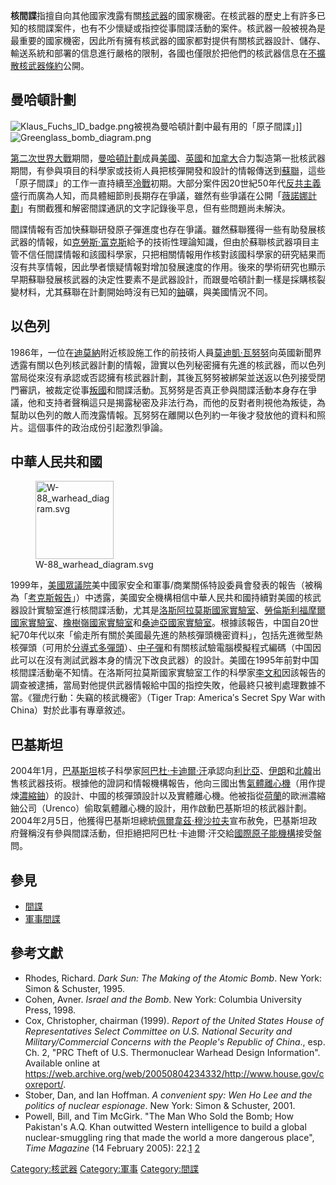 {{nuclear weapons}}
'''核間諜'''指擅自向其他國家洩露有關[[核武器|核武器]]的國家機密。在核武器的歷史上有許多已知的核間諜案件，也有不少懷疑或指控從事間諜活動的案件。核武器一般被視為是最重要的國家機密，因此所有擁有核武器的國家都對提供有關核武器設計、儲存、輸送系統和部署的信息進行嚴格的限制，各國也僅限於把他們的核武器信息在[[不擴散核武器條約|不擴散核武器條約]]公開。

==曼哈頓計劃==
[[Image:Klaus_Fuchs_ID_badge.png|left]]被視為曼哈頓計劃中最有用的「原子間諜」]]
[[Image:Greenglass_bomb_diagram.png|left]]

[[第二次世界大戰|第二次世界大戰]]期間，[[曼哈頓計劃|曼哈頓計劃]]成員[[美國|美國]]、[[英國|英國]]和[[加拿大|加拿大]]合力製造第一批核武器期間，有參與項目的科學家或技術人員把核彈開發和設計的情報傳送到[[蘇聯|蘇聯]]，這些「原子間諜」的工作一直持續至[[冷戰|冷戰]]初期。大部分案件因20世紀50年代[[反共主義|反共主義]]盛行而廣為人知，而具體細節則長期存在爭議，雖然有些爭議在公開「[[薇諾娜計劃|薇諾娜計劃]]」有關截獲和解密間諜通訊的文字記錄後平息，但有些問題尚未解決。

間諜情報有否加快蘇聯研發原子彈進度也存在爭議。雖然蘇聯獲得一些有助發展核武器的情報，如[[克勞斯·富克斯|克勞斯·富克斯]]給予的技術性理論知識，但由於蘇聯核武器項目主管不信任間諜情報和該國科學家，只把相關情報用作核對該國科學家的研究結果而沒有共享情報，因此學者懷疑情報對增加發展速度的作用。後來的學術研究也顯示早期蘇聯發展核武器的決定性要素不是武器設計，而跟曼哈頓計劃一樣是採購核裂變材料，尤其蘇聯在計劃開始時沒有已知的[[鈾|鈾]]礦，與美國情況不同。

==以色列==


1986年，一位在[[迪莫納|迪莫納]]附近核設施工作的前技術人員[[莫迪凱·瓦努努|莫迪凱·瓦努努]]向英國新聞界透露有關以色列核武器計劃的情報，證實以色列秘密擁有先進的核武器，而以色列當局從來沒有承認或否認擁有核武器計劃，其後瓦努努被綁架並送返以色列接受閉門審訊，被裁定從事[[叛國|叛國]]和間諜活動。瓦努努是否真正參與間諜活動本身存在爭議，他和支持者聲稱這只是揭露秘密及非法行為，而他的反對者則視他為叛徒，為幫助以色列的敵人而洩露情報。瓦努努在離開以色列約一年後才發放他的資料和照片。這個事件的政治成份引起激烈爭論。

==中華人民共和國==
[[Image:W-88_warhead_diagram.svg|125px]]

1999年，[[美國眾議院|美國眾議院]]美中國家安全和軍事/商業關係特設委員會發表的報告（被稱為「[[考克斯報告|考克斯報告]]」）中透露，美國安全機構相信中華人民共和國持續對美國的核武器設計實驗室進行核間諜活動，尤其是[[洛斯阿拉莫斯國家實驗室|洛斯阿拉莫斯國家實驗室]]、[[勞倫斯利福摩爾國家實驗室|勞倫斯利福摩爾國家實驗室]]、[[橡樹嶺國家實驗室|橡樹嶺國家實驗室]]和[[桑迪亞國家實驗室|桑迪亞國家實驗室]]。根據該報告，中国自20世紀70年代以來「偷走所有關於美國最先進的熱核彈頭機密資料」，包括先進微型熱核彈頭（可用於[[多目標重返大氣層載具|分導式多彈頭]]）、[[中子彈|中子彈]]和有關核試驗電腦模擬程式編碼（中国因此可以在沒有測試武器本身的情況下改良武器）的設計。美國在1995年前對中国核間諜活動毫不知情。在洛斯阿拉莫斯國家實驗室工作的科學家[[李文和|李文和]]因該報告的調查被逮捕，當局對他提供武器情報給中国的指控失敗，他最終只被判處理數據不當。《獵虎行動：失竊的核武機密》（Tiger Trap: America′s Secret Spy War with China）對於此事有專章敘述。

==巴基斯坦==


2004年1月，[[巴基斯坦|巴基斯坦]]核子科學家[[阿巴杜·卡迪爾·汗|阿巴杜·卡迪爾·汗]]承認向[[利比亞|利比亞]]、[[伊朗|伊朗]]和[[北韓|北韓]]出售核武器技術。根據他的證詞和情報機構報告，他向三國出售[[氣體離心法|氣體離心機]]（用作提煉[[濃縮鈾|濃縮鈾]]）的設計、中國的核彈頭設計以及實體離心機。他被指從[[荷蘭|荷蘭]]的歐洲濃縮鈾公司（Urenco）偷取氣體離心機的設計，用作啟動巴基斯坦的核武器計劃。 2004年2月5日，他獲得巴基斯坦總統[[佩爾韋茲·穆沙拉夫|佩爾韋茲·穆沙拉夫]]宣布赦免，巴基斯坦政府聲稱沒有參與間諜活動，但拒絕把阿巴杜·卡迪爾·汗交給[[國際原子能機構|國際原子能機構]]接受盤問。

==參見==
*[[間諜|間諜]]
*[[軍事間諜|軍事間諜]]

==參考文獻==
*Rhodes, Richard. ''Dark Sun: The Making of the Atomic Bomb''. New York: Simon & Schuster, 1995.
*Cohen, Avner. ''Israel and the Bomb''. New York: Columbia University Press, 1998.
*Cox, Christopher, chairman (1999). ''Report of the United States House of Representatives Select Committee on U.S. National Security and Military/Commercial Concerns with the People's Republic of China''., esp. Ch. 2, "PRC Theft of U.S. Thermonuclear Warhead Design Information". Available online at https://web.archive.org/web/20050804234332/http://www.house.gov/coxreport/.
*Stober, Dan, and Ian Hoffman. ''A convenient spy: Wen Ho Lee and the politics of nuclear espionage''. New York: Simon & Schuster, 2001.
*Powell, Bill, and Tim McGirk. "The Man Who Sold the Bomb; How Pakistan's A.Q. Khan outwitted Western intelligence to build a global nuclear-smuggling ring that made the world a more dangerous place", ''Time Magazine'' (14 February 2005): 22.[http://www.time.com/time/archive/preview/0,10987,1025193,00.html] {{Wayback|url=http://www.time.com/time/archive/preview/0,10987,1025193,00.html |date=20060629201948 }}[http://www.worldaffairsboard.com/archive/index.php/t-4587.html] {{Wayback|url=http://www.worldaffairsboard.com/archive/index.php/t-4587.html |date=20160307110210 }}

[[Category:核武器|Category:核武器]]
[[Category:軍事|Category:軍事]]
[[Category:間諜|Category:間諜]]